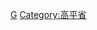 {{Navbox
|bodyclass=hlist

|state      = autocollapse<!--autocollapse、uncollapsed、collapsed、plain、off-->
|name       = 高平省行政区划
|title      = [[越南]][[高平省]]行政区划
|image      = [[file:Flag of Vietnam.svg|border|50px|越南国旗]]
|above      =
|abovestyle = 
|listclass  = hlist
 
|group1 = [[省辖市]]（1）
| list1 =
*[[高平市 (越南)|高平市]]
|group2 = [[县]]（9）
| list2 =
*[[保乐县]]
*[[保林县 (高平省)|保林县]]
*[[下琅县]]
*[[河廣縣]]
*[[和安县]]
*[[原平县 (越南)|原平县]]
*[[广和县]]
*[[石安县]]
*[[重庆县]]
|belowstyle = text-align: left;
|below      = 参阅：[[越南县级以上行政区列表]]
}}<noinclude>
[[Category:越南二级行政区模板|G]]
[[Category:高平省]]
</noinclude>